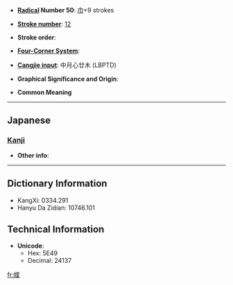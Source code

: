 * '''[[Wiktionary:Chinese radical index| Radical]] Number 50''': [[Wiktionary:Chinese radical index 巾|巾]]+9 strokes

* '''[[Wiktionary:Chinese total strokes index|Stroke number]]''': [[Wiktionary:Chinese total strokes index 12|12]]

* '''Stroke order''': 

* '''[[Wiktionary:Chinese four corner index|Four-Corner System]]''': 

* '''[[Wiktionary:Chinese Cangjie index|Cangjie input]]''': 中月心廿木 (LBPTD)

* '''Graphical Significance and Origin''': 

* '''Common Meaning'''

----

==Japanese==
===[[Kanji]]===
{{kanji|on readings=|kun readings=[[たずな]] (tazuna)}}

* '''Other info''':  

----

== Dictionary Information ==

* KangXi: 0334.291
* Hanyu Da Zidian: 10746.101

== Technical Information ==

* '''Unicode''':
** Hex: 5E49
** Decimal: 24137

[[fr:幉]]